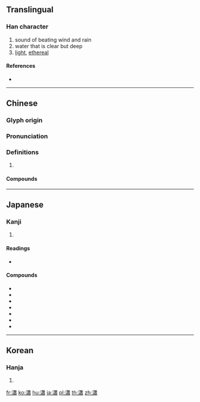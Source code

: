 {{character info/new}}
{{also|潇}}
==Translingual==

===Han character===
{{Han char|rn=85|rad=水|as=16|sn=19|four=34127|canj=ETLX}}

# sound of beating wind and rain
# water that is clear but deep
# [[light]], [[ethereal]]

====References====
* {{Han ref|kx=0660.080|dkj=18660|dj=1070.020|hdz=31782.020|uh=701F|ud=28703|bh=C374|bd=50036}}

----

==Chinese==
{{zh-forms|s=潇|alt=㴋}}

===Glyph origin===
{{Han etym}}

===Pronunciation===
{{zh-pron
|m=xiāo
|c=siu1
|oc=y
|cat=
}}

===Definitions===
{{zh-hanzi}}

# {{rfdef|zh}}

====Compounds====
{{zh-der|瀟水|瀟湘|瀟湘八景|瀟湘雨|瀟瀟|瀟瀟淅淅|瀟瀟颯颯|瀟灑|瀟灑自若|瀟灑風流|風姿瀟灑|風流瀟灑}}

----

==Japanese==

===Kanji===
{{ja-kanji|grade=|rs=水16}}

# {{defn|lang=ja|sort=水16}}

====Readings====
* {{ja-readings|on=[[しょう]] (shō)|kanon=[[しつ]] (shitsu)|goon=[[しち]] (shichi)|kun=[[きよし]] (kiyoshi)}}

====Compounds====
{{der-top|Compounds with 瀟}}
* {{ja-r|瀟洒|しょうしゃ}}
* {{ja-r|瀟灑|しょうしゃ}}
* {{ja-r|瀟瀟|しょうしょう}}
* {{ja-r|瀟湘|しょうしょう}}
* {{ja-r|瀟湘君|しょうしょうくん}}
* {{ja-r|瀟湘八景|しょうしょうはっけい}}
* {{ja-r|瀟湘八景図|しょうしょうはっけいず}}
{{der-bottom}}

----

==Korean==

===Hanja===
{{ko-hanja|hangeul=소|eumhun=|rv=so|mr=so|y=so}}

# {{defn|lang=ko|sort=水16}}

[[fr:瀟]]
[[ko:瀟]]
[[hu:瀟]]
[[ja:瀟]]
[[pl:瀟]]
[[th:瀟]]
[[zh:瀟]]